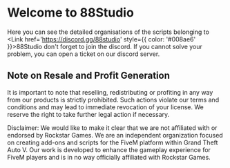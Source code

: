 
# Welcome to 88Studio

Here you can see the detailed organisations of the scripts belonging to <Link href='https://discord.gg/88studio' style={{ color: '#008ae6' }}>88Studio</Link> don't forget to join the discord.
If you cannot solve your problem, you can open a ticket on our discord server.

## Note on Resale and Profit Generation

It is important to note that reselling, redistributing or profiting in any way from our products is strictly prohibited. Such actions violate our terms and conditions and may lead to immediate revocation of your license. We reserve the right to take further legal action if necessary.

<Callout type='error'>
    Disclaimer: We would like to make it clear that we are not affiliated with or endorsed by Rockstar Games. We are an independent organization focused on creating add-ons and scripts for the FiveM platform within Grand Theft Auto V. Our work is developed to enhance the gameplay experience for FiveM players and is in no way officially affiliated with Rockstar Games.
</Callout>